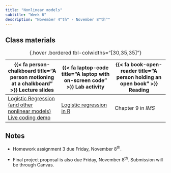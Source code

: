 ```yaml
---
title: "Nonlinear models"
subtitle: "Week 6"
description: "November 4^th^ - November 8^th^"
---
```


## Class materials

| {{< fa person-chalkboard title="A person motioning at a chalkboard" >}} Lecture slides  |  {{< fa laptop-code title="A laptop with on-screen code" >}} Lab activity | {{< fa book-open-reader title="A person holding an open book" >}} Reading |
|----|----|----|
| [Logistic Regression (and other nonlinear models)](slides/week6/week6-slides.html){target="_blank"} <br/> [Live coding demo](live-coding/week6/week6-live-coding.qmd) | [Logistic regression in R](labs/week-6-lab.Rmd){target="_blank} | Chapter 9 in *IMS* |
: {.hover .bordered tbl-colwidths="[30,35,35]"} 

## Notes

* Homework assignment 3 due Friday, November 8^th^.

* Final project proposal is also due Friday, November 8^th^. Submission will be through Canvas.
